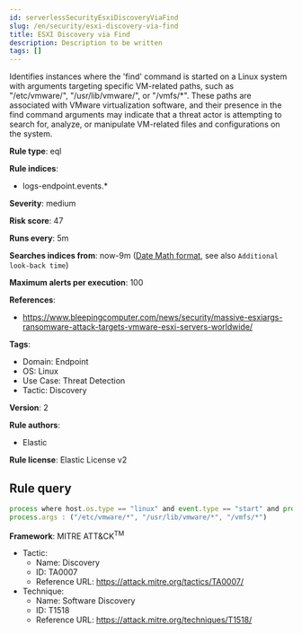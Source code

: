 ```yaml
---
id: serverlessSecurityEsxiDiscoveryViaFind
slug: /en/security/esxi-discovery-via-find
title: ESXI Discovery via Find
description: Description to be written
tags: []
---
```


<div id="esxi-discovery-via-find"></div>

Identifies instances where the 'find' command is started on a Linux system with arguments targeting specific VM-related paths, such as "/etc/vmware/", "/usr/lib/vmware/", or "/vmfs/*". These paths are associated with VMware virtualization software, and their presence in the find command arguments may indicate that a threat actor is attempting to search for, analyze, or manipulate VM-related files and configurations on the system.

**Rule type**: eql

**Rule indices**: 

* logs-endpoint.events.*

**Severity**: medium

**Risk score**: 47

**Runs every**: 5m

**Searches indices from**: now-9m ([Date Math format](((ref))/common-options.html#date-math), see also <DocLink id="serverlessSecurityRulesUiCreate" section="set-the-rules-schedule">`Additional look-back time`</DocLink>)

**Maximum alerts per execution**: 100

**References**: 

* https://www.bleepingcomputer.com/news/security/massive-esxiargs-ransomware-attack-targets-vmware-esxi-servers-worldwide/

**Tags**: 

* Domain: Endpoint
* OS: Linux
* Use Case: Threat Detection
* Tactic: Discovery

**Version**: 2

**Rule authors**: 

* Elastic

**Rule license**: Elastic License v2

## Rule query

```js
process where host.os.type == "linux" and event.type == "start" and process.name : "find" and
process.args : ("/etc/vmware/*", "/usr/lib/vmware/*", "/vmfs/*")

```

**Framework**: MITRE ATT&CK<sup>TM</sup>

* Tactic:
    * Name: Discovery
    * ID: TA0007
    * Reference URL: https://attack.mitre.org/tactics/TA0007/
* Technique:
    * Name: Software Discovery
    * ID: T1518
    * Reference URL: https://attack.mitre.org/techniques/T1518/

